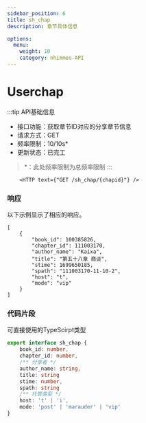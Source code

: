```yaml
---
sidebar_position: 6
title: sh_chap
description: 章节具体信息

options:
  menu:
    weight: 10
    category: nhimmeo-API
---
```


# Userchap

:::tip API基础信息
- 接口功能：获取章节ID对应的分享章节信息
- 请求方式：GET
- 频率限制：<span id="blue">10/10s*</span>
- 更新状态：<span id="green">已完工</span>

> *：此处频率限制为总频率限制
:::

        <HTTP text={"GET /sh_chap/{chapid}"} />

### 响应

以下示例显示了相应的响应。

```tsx title="Response"
[
    {
        "book_id": 100385826,
        "chapter_id": 111003170,
        "author_name": "Kaixa",
        "title": "第五十八章 商谈",
        "stime": 1699650185,
        "spath": "111003170-11-10-2",
        "host": "t",
        "mode": "vip"
    }
]
```

### 代码片段

可直接使用的TypeScirpt类型
```ts
export interface sh_chap {
    book_id: number,
    chapter_id: number,
    /** 分享者 */
    author_name: string,
    title: string
    stime: number,
    spath: string
    /** 托管类型 */
    host: 't' | 'i',
    mode: 'post' | 'marauder' | 'vip'
}
```